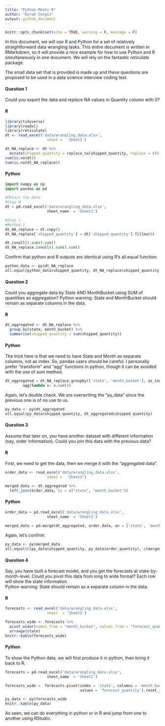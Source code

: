 ```yaml
---
title: "Python Meets R"
author: "Doruk Cengiz"
output: github_document
---
```


```r
knitr::opts_chunk$set(echo = TRUE, warning = F, message = F)
```

In this document, we will use R and Python for a set of relatively straightforward data wrangling tasks. This entire document is written in RMarkdown, so it will provide a nice example for how to use Python and R simultaneously in one document. We will rely on the fantastic *reticulate* package.  

The small data set that is provided is made up and these questions are proposed to be used in a data science interview coding test. 

####  Question 1  

Could you export the data and replace NA values in Quantity column with 0?

####  R  

```r
library(tidyverse)
library(readxl)
library(reticulate)
dt <- read_excel('data/wrangling_data.xlsx', 
                   sheet =  'Sheet1')

dt_NA_replace <- dt %>% 
  mutate(shipped_quantity = replace_na(shipped_quantity, replace = 0))
sum(is.na(dt))
sum(is.na(dt_NA_replace))

```

#### Python

```python

import numpy as np
import pandas as pd

#Obtain the data
#Step 0
dt = pd.read_excel('data/wrangling_data.xlsx', 
                   sheet_name  = 'Sheet1')

#Step 1
#Method 1
dt_NA_replace = dt.copy()
dt_NA_replace['shipped_quantity'] = dt['shipped_quantity'].fillna(0)

dt.isnull().sum().sum()
dt_NA_replace.isnull().sum().sum()

```

Confirm that python and R outputs are identical using R's all.equal function: 
```r
python_data <- py$dt_NA_replace
all.equal(python_data$shipped_quantity, dt_NA_replace$shipped_quantity)

```


#### Question 2

Could you aggregate data by State AND MonthBucket using SUM of quantities as aggregation? Python warning: State and MonthBucket should remain as separate columns in the data.

#### R

```r
dt_aggregated <- dt_NA_replace %>% 
  group_by(state, month_bucket) %>% 
  summarise(shipped_quantity = sum(shipped_quantity))

```

#### Python

The trick here is that we need to have State and Month as separate columns, not as index. So, pandas users should be careful. I personally prefer "transform" and "agg" functions in python, though it can be avoided with the use of sum method. 

```python

dt_aggregated = dt_NA_replace.groupby(['state', 'month_bucket'], as_index = False)[['shipped_quantity']].\
        agg(lambda x: x.sum())


```

Again, let's double check. We are overwriting the "py_data" since the previous one is of no use to us.

```r
py_data <- py$dt_aggregated
all.equal(py_data$shipped_quantity, dt_aggregated$shipped_quantity)
```

#### Question 3
Assume that later on, you have another dataset with different information (say, order information). Could you join this data with the previous data?

#### R 

First, we need to get the data, then we merge it with the "aggregated data".

```r
order_data <- read_excel('data/wrangling_data.xlsx', 
                   sheet =  'Sheet3')

merged_data <- dt_aggregated %>% 
  left_join(order_data, by = c("state", "month_bucket"))

```

#### Python

```python
order_data = pd.read_excel('data/wrangling_data.xlsx', 
                   sheet_name  = 'Sheet3')
                   
merged_data = pd.merge(dt_aggregated, order_data, on = ['state', 'month_bucket'], how = 'left')

```

Again, let's confirm:


```r
py_data <- py$merged_data
all.equal(c(py_data$shipped_quantity, py_data$order_quantity), c(merged_data$shipped_quantity, merged_data$order_quantity))
```


#### Question 4

Say, you have built a forecast model, and you get the forecasts at state-by-month-level. Could you pivot this data from long to wide format? Each row will show the state information.     
Python warning: State should remain as a separate column in the data.

#### R

```r

forecasts <- read_excel('data/wrangling_data.xlsx', 
                   sheet  = 'Sheet2')

forecasts_wide <- forecasts %>% 
  pivot_wider(names_from = "month_bucket", values_from = "forecast_quantity", id_cols = "state") %>% 
  arrange(state)
knitr::kable(forecasts_wide)


```

#### Python

To show the Python data, we will first produce it in python, then bring it back to R.


```python

forecasts = pd.read_excel('data/wrangling_data.xlsx', 
                   sheet_name  = 'Sheet2')

forecasts_wide =  forecasts.pivot(index = 'state', columns = 'month_bucket', 
                                  values = 'forecast_quantity').reset_index()

```

```r
py_data <- py$forecasts_wide
knitr::kable(py_data)

```


As seen, we can do everything in python or in R and jump from one to another using RStudio. 


